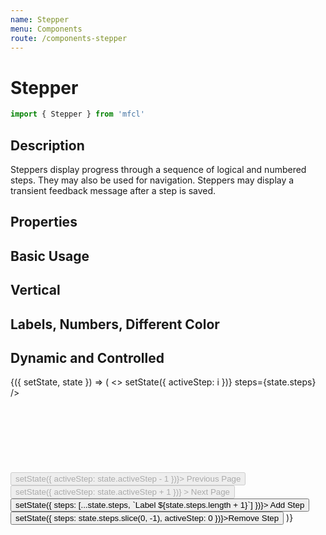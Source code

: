 ```yaml
---
name: Stepper
menu: Components
route: /components-stepper
---
```



# Stepper

```javascript
import { Stepper } from 'mfcl'
```

## Description

Steppers display progress through a sequence of logical and numbered steps. They may also be used for navigation. Steppers may display a transient feedback message after a step is saved.

## Properties

<Props of={Stepper} />

## Basic Usage

<Playground>
  <Stepper activeStep={1} steps={[false, false, false, false]} />
</Playground>

## Vertical

<Playground>
  <Stepper vertical activeStep={1} steps={[false, false, false, false]} />
</Playground>

## Labels, Numbers, Different Color

<Playground>
  <Stepper activeStep={2} color="#d63426" showStepNumber steps={['Step One', 'Step Two', 'Step Three', 'Step Four']} />
</Playground>

## Dynamic and Controlled

<Playground>
  <Component initialState={{ activeStep: 0, steps: ['Label 1', 'Label 2', 'Label 3', 'Label 4', 'Label 5'] }}>
    {({ setState, state }) => (
      <>
        <Stepper activeStep={state.activeStep} selectIndex={(i) => setState({ activeStep: i })} steps={state.steps} />
        <br></br>
        <br></br>
        <br></br>
        <br></br>
        <Row>
          <Button disabled={state.activeStep === 0} onClick={() => setState({ activeStep: state.activeStep - 1 })}>
            Previous Page
          </Button>
          <Button
            disabled={state.activeStep === state.steps.length - 1}
            onClick={() => setState({ activeStep: state.activeStep + 1 })}
          >
            Next Page
          </Button>
          <Button onClick={() => setState({ steps: [...state.steps, `Label ${state.steps.length + 1}`] })}>
            Add Step
          </Button>
          <Button onClick={() => setState({ steps: state.steps.slice(0, -1), activeStep: 0 })}>Remove Step</Button>
        </Row>
      </>
    )}
  </Component>
</Playground>
